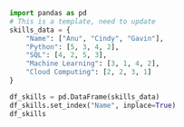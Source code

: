 ```python
import pandas as pd
# This is a template, need to update
skills_data = {
    "Name": ["Anu", "Cindy", "Gavin"],
    "Python": [5, 3, 4, 2],
    "SQL": [4, 2, 5, 3],
    "Machine Learning": [3, 1, 4, 2],
    "Cloud Computing": [2, 2, 3, 1]
}

df_skills = pd.DataFrame(skills_data)
df_skills.set_index("Name", inplace=True)
df_skills

```